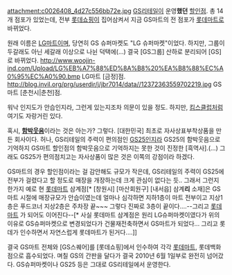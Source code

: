 attachment:c0026408_4d27c556bb72e.jpg
[[GS리테일]]이 운영'''했던''' [[할인점]]. 총 14개 점포가 있었는데, 전부 [[롯데쇼핑]]이 집어삼켜서 지금 GS마트의 전 점포가 [[롯데마트]]로 바뀌었다.

원래 이름은 [[LG]]마트이며, 당연히 GS 슈퍼마켓도 "LG 슈퍼마켓"이었다. 하지만, 그룹이 두갈래도 아닌 세갈래 이상으로 나뉜 덕택에(...) 결국 [GS그룹] 산하로 분리되어 [GS]로 바뀌었다.
http://www.woojin-ind.com/Upload/LG%EB%A7%88%ED%8A%B8%20%EA%B8%88%EC%A0%95%EC%A0%90.bmp
LG마트 [금정]점.
http://blog.invil.org/prg/userdir/j/jbr7014/data//12372363559702219.jpg
GS마트 [춘천시|춘천]점.

워낙 인지도가 안습인지라, 그런게 있는지조차 의문이 있을 정도.
하지만, [[킴스클럽]]처럼 여기도 자랑거린 있다.

혹시, '''[[함박웃음]]'''이라는 것은 아는가?
그렇다. [대한민국] 최초로 자사상표부착상품을 만든 회사이다. 허나, GS리테일의 주력이 편의점인 [[GS25]]인지라 GS25의 함박웃음으로 기억하지 GS마트 할인점의 함박웃음으로 기억하지는 못한 것이 진정한 [흑역사].(...) 그래도 GS25가 편의점치고는 자사상품이 많은 것은 이쪽의 강점이라 하겠다.

GS마트의 경우 할인점이라는 걸 감안해도 규모가 작은데, GS리테일의 주력이 GS25에 전부가 걸렸다고 할 정도로 매장을 개장하는데 크게 관심이 없다는 듯.. 그래서 그런지 한가지 예로 현 [[롯데마트]] 삼계점[* [창원시] [마산회원구] [내서읍] 삼계'''리''' 소재]은 GS마트 시절에 매장규모가 안습이였는데 얼마나 심각하면 지하1층이 마트 전부이고 지상1층은 푸드코너 지상2층은 주차장 끝~~~ 그렇다 진짜로 3층이 끝이다....--그리고 [[롯데마트]] 가 되어도 이어진다--[* 사실 롯데마트 삼계점은 원리 LG슈퍼마켓이였다가 위의 이유로 GS슈퍼마켓으로 변경되었다가 건물재전축하면서 GS마트가 되었다... 그리고 롯데가 인수하면서 자연스럽게 롯데마트가 된거다....]]

결국 GS마트 전체와 [GS스퀘어]를 [롯데쇼핑]에서 인수하여 각각 [[롯데마트]], 롯데백화점으로 흡수되었다. 며칠 GS의 간판을 달다가 결국 2010년 6월 1일부로 완전히 넘어갔다. GS슈퍼마켓이나 GS25 등은 그대로 GS리테일에서 운영한다.
